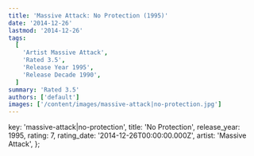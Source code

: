 ```yaml
---
title: 'Massive Attack: No Protection (1995)'
date: '2014-12-26'
lastmod: '2014-12-26'
tags:
  [
    'Artist Massive Attack',
    'Rated 3.5',
    'Release Year 1995',
    'Release Decade 1990',
  ]
summary: 'Rated 3.5'
authors: ['default']
images: ['/content/images/massive-attack|no-protection.jpg']
---
```


  key: 'massive-attack|no-protection',
  title: 'No Protection',
  release_year: 1995,
  rating: 7,
  rating_date: '2014-12-26T00:00:00.000Z',
  artist: 'Massive Attack',
};

<MusicRating data={data} />

